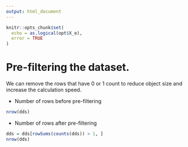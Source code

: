 ```yaml
---
output: html_document
---
```


```r
knitr::opts_chunk$set(
  echo = as.logical(opt$X_e),
  error = TRUE
)
```



# Pre-filtering the dataset.

We can remove the rows that have 0 or 1 count to reduce object size and increase the calculation speed.

* Number of rows before pre-filtering
```r
nrow(dds)
```

* Number of rows after pre-filtering
```r
dds = dds[rowSums(counts(dds)) > 1, ]
nrow(dds)
```
